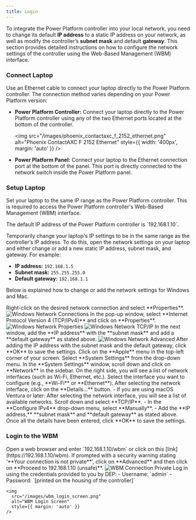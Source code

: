 ```yaml
---
title: Login
---
```


To integrate the Power Platform controller into your local network, you need to change its default **IP address** to a static IP address on your network, 
as well as modify the controller’s **subnet mask** and default **gateway**. This section provides detailed instructions on how to configure the 
network settings of the controller using the Web-Based Management (WBM) interface.

### Connect Laptop

Use an Ethernet cable to connect your laptop directly to the Power Platform controller. The connection method varies depending on your Power Platform version:

- **Power Platform Controller:** Connect your laptop directly to the Power Platform controller using any of the two Ethernet ports located at the bottom of the controller.
			
  <img
    src="/images/phoenix_contactaxc_f_2152_ethernet.png"
    alt="Phoenix ContactAXC F 2152 Ethernet"
    style={{ width: '400px', margin: 'auto' }}
  />
			
- **Power Platform Panel:** Connect your laptop to the Ethernet connection port at the bottom of the panel. This port is directly connected to the network switch inside the Power Platform panel.

### Setup Laptop

Set your laptop to the same IP range as the Power Platform controller. This is required to access the Power Platform controller's Web-Based Management (WBM) interface.

<Note>
  The default IP address of the Power Platform controller is `192.168.1.10`.
</Note>

Temporarily change your laptop's IP settings to be in the same range as the controller’s IP address. To do this, open the network settings on your 
laptop and either change or add a new static IP address, subnet mask, and gateway. For example:
  - **IP address:** `192.168.1.5`
  - **Subnet mask:** `255.255.255.0`
  - **Default gateway:** `192.168.1.1`
  
  Below is explained how to change or add the network settings for Windows and Mac.
    
<Expandable title="For Windows">

  <Steps>
    <Step title="Open Network Connections">
    </Step>
    <Step title="Select Properties">
      Right-click on the desired network connection and select **Properties**.
      <img
        src="/images/windows_network_connections.png"
        alt="Windows Network Connections"
        style={{ margin: 'auto' }}
      />
    </Step>
    <Step title="Select Internet Protocol Version 4">
      In the pop-up window, select **Internet Protocol Version 4 (TCP/IPv4)** and click on **Properties**.
      <img
        src="/images/windows_network_properties.png"
        alt="Windows Network Properties"
        style={{ width: '300px', margin: 'auto' }}
      />
    </Step>
    <Step title="Click on Advanced">        
      <img
        src="/images/windows_network_tcpip.png"
        alt="Windows Network TCP/IP"
        style={{ width: '300px', margin: 'auto' }}
      />
    </Step>
    <Step title="Add Settings">
      In the next window, add the **IP address** with the **subnet mask** and add a **default gateway** as stated above.
      <img
        src="/images/windows_network_advanced.png"
        alt="Windows Network Advanced"
        style={{ width: '300px', margin: 'auto' }}
      />
    </Step>
    <Step title="Click OK to save the settings">
      After adding the IP address with the subnet mask and the default gateway, click **OK** to save the settings.
    </Step>
  </Steps>
</Expandable>

<Expandable title="For Mac">

  <Steps>
    <Step title="Open System Settings">
      Click on the **Apple** menu in the top-left corner of your screen.
    </Step>
    <Step title="Select System Settings">
      Select **System Settings** from the drop-down menu.
    </Step>
    <Step title="Access Network Settings">
      In the **System Settings** window, scroll down and click on **Network** in the sidebar.
    </Step>
    <Step title="Select the Network Interface">
      On the right side, you will see a list of network interfaces (such as Wi-Fi, Ethernet, etc.).
      Select the interface you want to configure (e.g., **Wi-Fi** or **Ethernet**).
    </Step>
    <Step title="Configure IP Address, Subnet Mask, and Gateway">
      After selecting the network interface, click on the **Details...** button.
      - If you are using macOS Ventura or later: After selecting the network interface, you will see a list of available networks. Scroll down and select **TCP/IP**.
      - In the **Configure IPv4** drop-down menu, select **Manually**.
      - Add the **IP address,** **subnet mask** and **default gateway** as stated above.
    </Step>
    <Step title="Save Changes">
      Once all the details have been entered, click **OK** to save the settings.
    </Step>
  </Steps>
</Expandable>

### Login to the WBM

<Steps>
  <Step title="Open Web Browser">
    Open a web browser and enter `192.168.1.10/wbm` or click on this [link](https://192.168.1.10/wbm).
  </Step>

  <Step title="Accept Security Warning">
    If prompted with a security warning stating ‘**Your connection is not private**’, click on **Advanced** and then click on **Proceed to 192.168.1.10 (unsafe)**.
    <img
      src="/images/wbm_connection_private.png"
      alt="WBM Connection Private"
      style={{ width: '400px', margin: 'auto' }}
    />
  </Step>

  <Step title="Enter Credentials">
    Log in using the credentials provided to you by DEP:
    - Username: `admin`
    - Password: `[printed on the housing of the controller]`

    <img
      src="/images/wbm_login_screen.png"
      alt="WBM Login Screen"
      style={{ margin: 'auto' }}
    />
  </Step>
</Steps>
